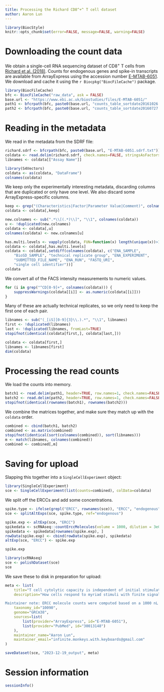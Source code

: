 ```yaml
---
title: Processing the Richard CD8^+^ T cell dataset
author: Aaron Lun
---
```


```r
library(BiocStyle)
knitr::opts_chunk$set(error=FALSE, message=FALSE, warning=FALSE)
```

# Downloading the count data

We obtain a single-cell RNA sequencing dataset of CD8^+^ T cells from [Richard et al. (2018)](https://doi.org/10.1038/s41590-018-0160-9).
Counts for endogenous genes and spike-in transcripts are available from ArrayExpress
using the accession number [E-MTAB-6051](https://www.ebi.ac.uk/arrayexpress/experiments/E-MTAB-6051/).
We download and cache it using the `r Biocpkg("BiocFileCache")` package.

```r
library(BiocFileCache)
bfc <- BiocFileCache("raw_data", ask = FALSE)
base.url <- "https://www.ebi.ac.uk/biostudies/files/E-MTAB-6051/"
path1 <- bfcrpath(bfc, paste0(base.url, "counts_table_sortdate20161026.txt"))
path2 <- bfcrpath(bfc, paste0(base.url, "counts_table_sortdate20160727.txt"))
```

# Reading in the metadata

We read in the metadata from the SDRF file:

```r
richard.sdrf <- bfcrpath(bfc, paste0(base.url, "E-MTAB-6051.sdrf.txt"))
coldata <- read.delim(richard.sdrf, check.names=FALSE, stringsAsFactors=FALSE)
libnames <- coldata[["Assay Name"]]

library(S4Vectors)
coldata <- as(coldata, "DataFrame")
colnames(coldata)
```

We keep only the experimentally interesting metadata, discarding columns that are duplicated or only have one level.
We also discard some ArrayExpress-specific columns.

```r
keep <- grep("(Characteristics|Factor|Parameter Value|Comment)", colnames(coldata))
coldata <- coldata[,keep] 

new.colnames <- sub(".*\\[(.*)\\]", "\\1", colnames(coldata))
u <- !duplicated(new.colnames)
coldata <- coldata[,u]
colnames(coldata) <- new.colnames[u]

has.multi.levels <- vapply(coldata, FUN=function(x) length(unique(x))>1L, TRUE)
coldata <- coldata[,has.multi.levels]
coldata <- coldata[,setdiff(colnames(coldata), c("ENA_SAMPLE", 
    "BioSD_SAMPLE", "technical replicate group", "ENA_EXPERIMENT", 
    "SUBMITTED_FILE_NAME", "ENA_RUN", "FASTQ_URI",
    "single cell identifier"))]
coldata
```

We convert all of the FACS intensity measurements to numeric values.

```r
for (i in grep("^CD[0-9]+", colnames(coldata))) {
    suppressWarnings(coldata[[i]] <- as.numeric(coldata[[i]]))
}
```

Many of these are actually technical replicates, so we only need to keep the first one of each pair.

```r
libnames <- sub("(_[iS][0-9]{3}\\.).*", "\\1", libnames)
first <- !duplicated(libnames)
last <- !duplicated(libnames, fromLast=TRUE)
stopifnot(identical(coldata[first,], coldata[last,]))

coldata <- coldata[first,]
libnames <- libnames[first]
dim(coldata)
```

# Processing the read counts

We load the counts into memory.

```r
batch1 <- read.delim(path1, header=TRUE, row.names=1, check.names=FALSE)
batch2 <- read.delim(path2, header=TRUE, row.names=1, check.names=FALSE)
stopifnot(identical(rownames(batch1), rownames(batch2)))
```

We combine the matrices together, and make sure they match up with the `coldata` order.

```r
combined <- cbind(batch1, batch2)
combined <- as.matrix(combined)
stopifnot(identical(sort(colnames(combined)), sort(libnames)))
m <- match(libnames, colnames(combined))
combined <- combined[,m]
```

# Saving for upload 

Slapping this together into a `SingleCellExperiment` object:

```r
library(SingleCellExperiment)
sce <- SingleCellExperiment(list(counts=combined), colData=coldata)
```

We split off the ERCCs and add some concentrations.

```r
spike.type <- ifelse(grepl("ERCC", rownames(sce)), "ERCC", "endogenous")
sce <- splitAltExps(sce, spike.type, ref="endogenous")

spike.exp <- altExp(sce, "ERCC")
spikedata <- scRNAseq::countErccMolecules(volume = 1000, dilution = 3e07)
spikedata <- spikedata[rownames(spike.exp), ]
rowData(spike.exp) <- cbind(rowData(spike.exp), spikedata)
altExp(sce, "ERCC") <- spike.exp

spike.exp
```

```r
library(scRNAseq)
sce <- polishDataset(sce)
sce
```

We save these to disk in preparation for upload:

```r
meta <- list(
    title="T cell cytolytic capacity is independent of initial stimulation strength",
    description="How cells respond to myriad stimuli with finite signaling machinery is central to immunology. In naive T cells, the inherent effect of ligand strength on activation pathways and endpoints has remained controversial, confounded by environmental fluctuations and intercellular variability within populations. Here we studied how ligand potency affected the activation of CD8+ T cells in vitro, through the use of genome-wide RNA, multi-dimensional protein and functional measurements in single cells. Our data revealed that strong ligands drove more efficient and uniform activation than did weak ligands, but all activated cells were fully cytolytic. Notably, activation followed the same transcriptional pathways regardless of ligand potency. Thus, stimulation strength did not intrinsically dictate the T cell-activation route or phenotype; instead, it controlled how rapidly and simultaneously the cells initiated activation, allowing limited machinery to elicit wide-ranging responses.

Maintainer note: ERCC molecule counts were computed based on a 1000 nL volume per cell of a 1:30000000 dilution for mix 1.",
    taxonomy_id="10090",
    genome="GRCm38",
    sources=list(
        list(provider="ArrayExpress", id="E-MTAB-6051"),
        list(provider="PubMed", id="30013148")
    ),
    maintainer_name="Aaron Lun",
    maintainer_email="infinite.monkeys.with.keyboards@gmail.com"
)

saveDataset(sce, "2023-12-19_output", meta)
```

# Session information {-}

```r
sessionInfo()
```
